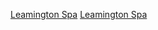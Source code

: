 {{Commons cat|Royal Leamington Spa}}

[[Category:華威郡城鎮|Leamington Spa]]
[[Category:華威郡民政教區|Leamington Spa‎]]